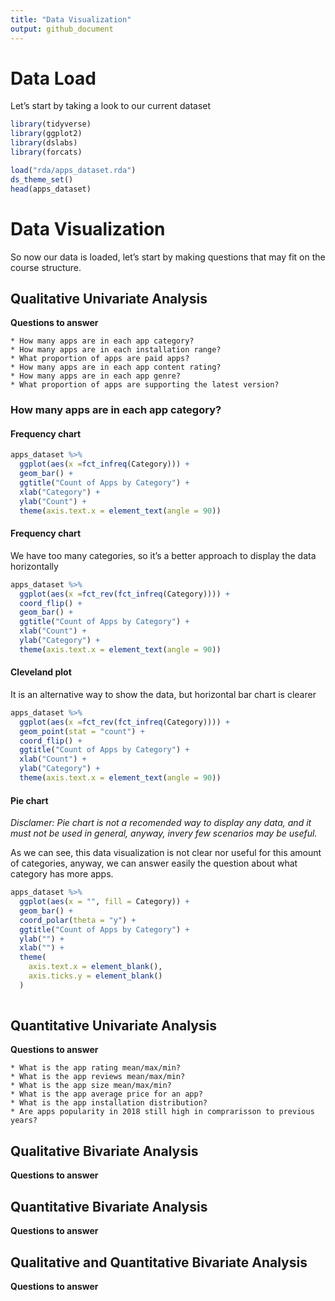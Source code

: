 ```yaml
---
title: "Data Visualization"
output: github_document
---
```


# Data Load

Let's start by taking a look to our current dataset


```r
library(tidyverse)
library(ggplot2)
library(dslabs)
library(forcats)

load("rda/apps_dataset.rda")
ds_theme_set()
head(apps_dataset)
```

# Data Visualization

So now our data is loaded, let's start by making questions that may fit on the course structure.

## Qualitative Univariate Analysis

**Questions to answer**


    * How many apps are in each app category?
    * How many apps are in each installation range?
    * What proportion of apps are paid apps?
    * How many apps are in each app content rating?
    * How many apps are in each app genre?
    * What proportion of apps are supporting the latest version?
    
### How many apps are in each app category?

#### Frequency chart

```r

apps_dataset %>% 
  ggplot(aes(x =fct_infreq(Category))) +
  geom_bar() +
  ggtitle("Count of Apps by Category") +
  xlab("Category") +
  ylab("Count") +
  theme(axis.text.x = element_text(angle = 90))

```

#### Frequency chart
We have too many categories, so it's a better approach to display the data horizontally

```r

apps_dataset %>% 
  ggplot(aes(x =fct_rev(fct_infreq(Category)))) +
  coord_flip() +
  geom_bar() +
  ggtitle("Count of Apps by Category") + 
  xlab("Count") +
  ylab("Category") +
  theme(axis.text.x = element_text(angle = 90))
```

#### Cleveland plot

It is an alternative way to show the data, but horizontal bar chart is clearer

```r
apps_dataset %>%
  ggplot(aes(x =fct_rev(fct_infreq(Category)))) +
  geom_point(stat = "count") +
  coord_flip() +
  ggtitle("Count of Apps by Category") +
  xlab("Count") + 
  ylab("Category") +
  theme(axis.text.x = element_text(angle = 90))
```


#### Pie chart

*Disclamer: Pie chart is not a recomended way to display any data, and it must not be used in general, anyway, invery few scenarios may be useful.*

As we can see, this data visualization is not clear nor useful for this amount of categories, anyway, we can answer easily the question about what category has more apps. 

```r
apps_dataset %>% 
  ggplot(aes(x = "", fill = Category)) +
  geom_bar() +
  coord_polar(theta = "y") +
  ggtitle("Count of Apps by Category") +
  ylab("") +
  xlab("") +
  theme(
    axis.text.x = element_blank(),
    axis.ticks.y = element_blank()
  )
  
```

    
## Quantitative Univariate Analysis

**Questions to answer**
    
    * What is the app rating mean/max/min?
    * What is the app reviews mean/max/min?
    * What is the app size mean/max/min?
    * What is the app average price for an app?
    * What is the app installation distribution?
    * Are apps popularity in 2018 still high in comprarisson to previous years?
    

## Qualitative Bivariate Analysis

**Questions to answer**



## Quantitative Bivariate Analysis

**Questions to answer**


## Qualitative and Quantitative Bivariate Analysis

**Questions to answer**
    
    
    
    
    